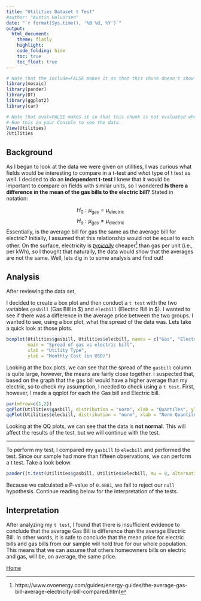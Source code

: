 ```yaml
---
title: "Utilities Dataset t Test"
#author: "Austin Halvorsen"
date: "`r format(Sys.time(), '%B %d, %Y')`"
output: 
  html_document:
    theme: flatly
    highlight: 
    code_folding: hide
    toc: true
    toc_float: true
---
```


```r
# Note that the include=FALSE makes it so that this chunk doesn't show up in the knitted document.
library(mosaic)
library(pander)
library(DT)
library(ggplot2)
library(car)
```

```r
# Note that eval=FALSE makes it so that this chunk is not evaluated when Knitting, but still allows you to "play" the chunk into your Console. That is because these two commands View() and ? should only be used in the Console, not in a knitted document.
# Run this in your Console to see the data.
View(Utilities)
?Utilities
```

<!-- Instructions

1. Use the Utilities dataset in R to come up with a question that can be answered with a t Test (One Sample, Paired Samples, or Independent Samples).

2. Establish why the question is interesting. State the question in written form as well as with a statistical "null" and "alternative" hypothesis.

Starter code for writing hypotheses:

$$
  H_0: \mu_\text{something} - \mu_\text{something else} = 0
$$
$$
  H_a: \mu_\text{something} - \mu_\text{something else} \neq 0
$$


3. Clearly answer your question using statistics. Be sure to compute a p-value and provide supporting numerical and graphical summaries. Also be sure to establish whether or not the requirements of your t test have been satisfied using both Q-Q Plots and references to sample size. (See the Math 325 Notebook for details.)

-->

## Background

As I began to look at the data we were given on utilities, I was curious what fields would be interesting to compare in a t-test and _what_ type of t test as well. I decided to do an __independent t-test__ I knew that it would be important to compare on fields with similar units, so I wondered __Is there a difference in the mean of the gas bills to the electric bill?__ Stated in notation:

$$
  H_0: \mu_\text{gas} = \mu_\text{electric}
$$
$$
  H_a: \mu_\text{gas} \neq \mu_\text{electric}
$$
Essentially, is the average bill for gas the same as the average bill for electric? Initially, I assumed that this relationship would not be equal to each other. On the surface, electricity is [_typically_](https://www.ovoenergy.com/guides/energy-guides/the-average-gas-bill-average-electricity-bill-compared.html) cheaper[^1] than gas per unit (i.e., per kWh), so I thought that naturally, the data would show that the averages are not the same. Well, lets dig in to some analysis and find out!

## Analysis

After reviewing the data set, 


I decided to create a box plot and then conduct a `t test` with the two variables `gasbill` (Gas Bill in \$) and `elecbill` (Electric Bill in \$). I wanted to see if there was a difference in the average price between the two groups. I wanted to see, using a box plot, what the spread of the data was. Lets take a quick look at those plots.

```r
boxplot(Utilities$gasbill, Utilities$elecbill, names = c("Gas", "Electric"), col = c("firebrick3", "goldenrod"),
        main = "Spread of gas vs electric bill",
        xlab = "Utility Type",
        ylab = "Monthly Cost (in USD)")
```

Looking at the box plots, we can see that the spread of the `gasbill` column is quite large, however, the means are fairly close together. I suspected that, based on the graph that the gas bill would have a higher average than my electric, so to check my assumption, I needed to check using a `t test`. First, however, I made a qqplot for each the Gas bill and Electric bill. 

```r
par(mfrow=c(1,2))
qqPlot(Utilities$gasbill, distribution = "norm", xlab = "Quantiles", ylab = "Gas bill ($)", main = "Q-Q Plot (Gas)", col = "firebrick3", col.lines = "black")
qqPlot(Utilities$elecbill, distribution = "norm", xlab = "Norm Quantiles", ylab = "Electric bill ($)", main = "Q-Q Plot (Electric)", col = "goldenrod", col.lines = "black")
```

Looking at the QQ plots, we can see that the data is **not normal**. This will affect the results of the test, but we will continue with the test.

--- 

To perform my test, I compared my `gasbill` to `elecbill` and performed the test. Since our sample had more than fifteen observations, we can perform a t test. Take a look below.

```r
pander((t.test(Utilities$gasbill, Utilities$elecbill, mu = 0, alternative = "two.sided", conf.level = 0.95)), caption = "Two Sample t-test: `Gas Bill` and `Electric Bill`")
```

Because we calculated a P-value of `0.4881`, we fail to reject our `null` hypothesis. Continue reading below for the interpretation of the tests. 

## Interpretation

After analyzing my `t test`, I found that there is insufficient evidence to conclude that the average Gas Bill is difference than the average Electric Bill. In other words, it is safe to conclude that the mean price for electric bills and gas bills from our sample will hold true for our whole population. This means that we can assume that others homeowners bills on electric and gas, will be, on average, the same price.



[^1]: https://www.ovoenergy.com/guides/energy-guides/the-average-gas-bill-average-electricity-bill-compared.html

[Home](../index.html)
